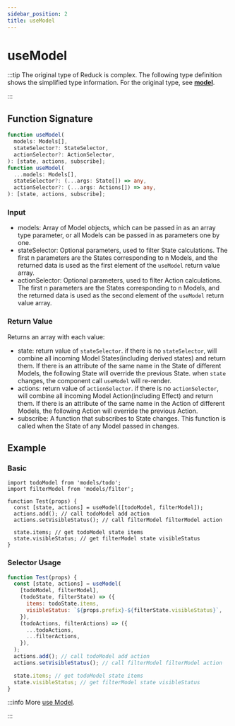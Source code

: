 ```yaml
---
sidebar_position: 2
title: useModel
---
```

# useModel


<ReduckTip />

:::tip
The original type of Reduck is complex. The following type definition shows the simplified type information. For the original type, see [**model**](https://github.com/web-infra-dev/reduck/blob/main/packages/store/src/model/model.ts).

:::

## Function Signature

```ts
function useModel(
  models: Models[],
  stateSelector?: StateSelector,
  actionSelector?: ActionSelector,
): [state, actions, subscribe];
function useModel(
  ...models: Models[],
  stateSelector?: (...args: State[]) => any,
  actionSelector?: (...args: Actions[]) => any,
): [state, actions, subscribe];
```

### Input

- models: Array of Model objects, which can be passed in as an array type parameter, or all Models can be passed in as parameters one by one.
- stateSelector: Optional parameters, used to filter State calculations. The first n parameters are the States corresponding to n Models, and the returned data is used as the first element of the `useModel` return value array.
- actionSelector: Optional parameters, used to filter Action calculations. The first n parameters are the States corresponding to n Models, and the returned data is used as the second element of the `useModel` return value array.

### Return Value

Returns an array with each value:

- state: return value of `stateSelector`. if there is no `stateSelector`, will combine all incoming Model States(including derived states) and return them. If there is an attribute of the same name in the State of different Models, the following State will override the previous State. when `state` changes, the component call `useModel` will re-render.
- actions: return value of `actionSelector`. if there is no `actionSelector`, will combine all incoming Model Action(including Effect) and return them. If there is an attribute of the same name in the Action of different Models, the following Action will override the previous Action.
- subscribe: A function that subscribes to State changes. This function is called when the State of any Model passed in changes.

## Example

### Basic

```tsx
import todoModel from 'models/todo';
import filterModel from 'models/filter';

function Test(props) {
  const [state, actions] = useModel([todoModel, filterModel]);
  actions.add(); // call todoModel add action
  actions.setVisibleStatus(); // call filterModel filterModel action

  state.items; // get todoModel state items
  state.visibleStatus; // get filterModel state visibleStatus
}
```

### Selector Usage

```js
function Test(props) {
  const [state, actions] = useModel(
    [todoModel, filterModel],
    (todoState, filterState) => ({
      items: todoState.items,
      visibleStatus: `${props.prefix}-${filterState.visibleStatus}`,
    }),
    (todoActions, filterActions) => ({
      ...todoActions,
      ...filterActions,
    }),
  );
  actions.add(); // call todoModel add action
  actions.setVisibleStatus(); // call filterModel filterModel action

  state.items; // get todoModel state items
  state.visibleStatus; // get filterModel state visibleStatus
}
```

:::info More
[use Model](/guides/topic-detail/model/use-model).

:::
